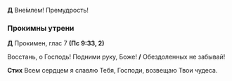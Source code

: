 **Д** Вне́млем! Премудрость! 

### Прокимны утрени

**Д** Прокимен, глас 7 **(Пс 9:33, 2)**

Восстань, о Господь! Подними руку, Боже! **/** Обездоленных не забывай!

**Стих** Всем сердцем я славлю Тебя, Господи, возвещаю Твои чудеса.
